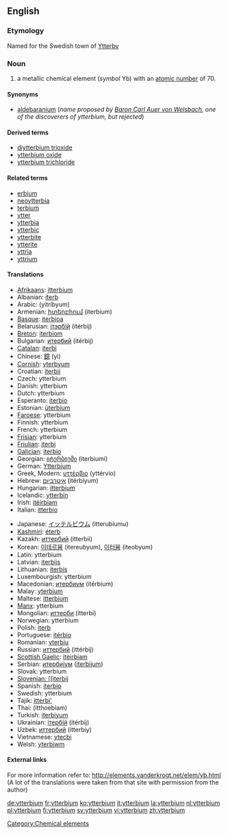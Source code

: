 {{see|Ytterbium}}
==English==
{{elements|Yb|thulium|Tm|lutetium|Lu}}

===Etymology===
Named for the Swedish town of [[w:Ytterby|Ytterby]]

=== Noun ===
{{en-noun|-}}
{{wikipedia}}

# a metallic chemical element (''symbol'' Yb) with an [[atomic number]] of 70.

====Synonyms====
*[[aldebaranium]] (''name proposed by [[w:Carl Auer von Welsbach|Baron Carl Auer von Welsbach]], one of the discoverers of ytterbium, but rejected'')

====Derived terms====
*[[diytterbium trioxide]]
*[[ytterbium oxide]]
*[[ytterbium trichloride]]

====Related terms====
*[[erbium]]<!--same etymology-->
*[[neoytterbia]]
*[[terbium]]<!--same etymology-->
*[[ytter]]
*[[ytterbia]]
*[[ytterbic]]
*[[ytterbite]]
*[[ytterite]]
*[[yttria]]
*[[yttrium]]<!--same etymology-->

==== Translations ====
{{top}}
*[[Afrikaans]]: [[itterbium]]
*Albanian: [[iterb]]
*Arabic: {{ARchar|[[يتربيوم]]}} (yitríbyum) {{m}}
*Armenian: [[իտերբիում]] (iterbium)
*[[Basque]]: [[iterbioa]]
*Belarusian: [[iтэрбiй]] (itérbij) {{m}}
*[[Breton]]: [[iterbiom]]
*Bulgarian: [[итербий]] (itérbij) {{m}}
*[[Catalan]]: [[iterbi]]
*Chinese: [[鐿]] (yì)
*[[Cornish]]: [[yterbyum]]
*Croatian: [[iterbij]]
*Czech: ytterbium
*Danish: ytterbium
*Dutch: ytterbium {{n}}
*Esperanto: [[iterbio]]
*Estonian: [[üterbium]]
*[[Faroese]]: ytterbium
*Finnish: ytterbium
*French: ytterbium {{m}}
*[[Frisian]]: ytterbium
*[[Friulian]]: [[iterbi]]
*[[Galician]]: [[iterbio]]
*Georgian: [[იტერბიუმი]] (iterbiumi)
*German: [[Ytterbium]] {{n}}
*Greek, Modern: [[υττέρβιο]] (yttérvio) {{n}}
*Hebrew: [[איטרביום]] (itérbiyum)
*Hungarian: [[itterbium]]
*Icelandic: [[ytterbín]]
*Irish: [[itéirbiam]]
*Italian: [[itterbio]] {{m}}
{{mid}}
*Japanese: [[イッテルビウム]] (itterubiumu)
*[[Kashmiri]]: [[éterb]]
*Kazakh: [[иттербий]] (itterbii)
*Korean: [[이테르븀]] (itereubyum), [[이터븀]] (iteobyum)
*Latin: ytterbium
*Latvian: [[iterbijs]]
*Lithuanian: [[iterbis]]
*Luxembourgish: ytterbium
*Macedonian: [[итербиум]] (itérbium) {{m}}
*Malay: [[yterbium]]
*Maltese: [[itterbjum]]
*[[Manx]]: ytterbium
*Mongolian: [[иттерби]] (itterbi)
*Norwegian: ytterbium
*Polish: [[iterb]] {{m}}
*Portuguese: [[itérbio]] {{m}}
*Romanian: [[yterbiu]] {{n}}
*Russian: [[иттербий]] (ittérbij) {{m}}
*[[Scottish Gaelic]]: [[itèirbiam]]
*Serbian: [[итербиjум]] ([[iterbijum]]) {{m}}
*Slovak: ytterbium
*[[Slovenian: [[iterbij]]
*Spanish: [[iterbio]] {{m}}
*Swedish: ytterbium
*Tajik: [[itterbi']]
*Thai: {{THchar|[[อิตเทอร์เบียม]]}} (itthoebiam)
*Turkish: [[iterbiyum]]
*Ukrainian: [[iтербiй]] (itérbij) {{m}}
*Uzbek: [[иттербий]] (itterbiy)
*Vietnamese: [[ytecbi]]
*Welsh: [[yterbiwm]]
{{bottom}}

====External links====
For more information refer to:
http://elements.vanderkrogt.net/elem/yb.html
(A lot of the translations were taken from that site with permission from the author)

[[Category:Chemical elements]]

[[de:ytterbium]]
[[fr:ytterbium]]
[[ko:ytterbium]]
[[it:ytterbium]]
[[la:ytterbium]]
[[nl:ytterbium]]
[[pl:ytterbium]]
[[fi:ytterbium]]
[[sv:ytterbium]]
[[vi:ytterbium]]
[[zh:ytterbium]]